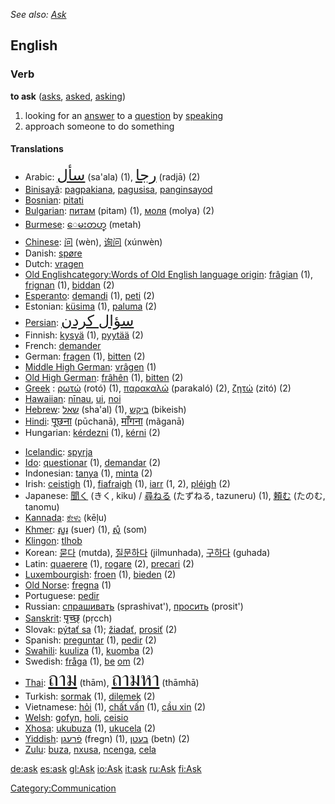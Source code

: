 ''See also: [[Ask]]''
==English==

===Verb===
'''to ask''' ([[asks]], [[asked]], [[asking]])

# looking for an [[answer]] to a [[question]] by [[speak]]ing
# approach someone to do something

====Translations====
{{top}}
*Arabic: <font size="5">[[سأل]]</font> (sa'ala) (1), <font size="5">[[رجا]]</font> (radjā) (2)
*[[Binisayâ]]: [[pagpakiana]], [[pagusisa]], [[panginsayod]]
*[[Bosnian]]: [[pitati]]
*[[w:Bulgarian language|Bulgarian]]: [[питам]] (pitam) (1), [[моля]] (molya) (2)
*[[Burmese]]: [[ေမးတဟ္]] (metah)
*[[w:Chinese language|Chinese]]: [[问]] (wèn), [[询问]] (xúnwèn)
*Danish: [[spøre]]
*Dutch: [[vragen]]
*[[w:Old English language|Old English]][[category:Words of Old English language origin]]: [[frâgian]] (1), [[frignan]] (1), [[biddan]] (2)
*[[w:Esperanto|Esperanto]]: [[demandi]] (1), [[peti]] (2)
*Estonian: [[küsima]] (1), [[paluma]] (2)
*[[Persian]]: <font size="5">[[سؤال کردن]]</font>
*Finnish: [[kysyä]] (1), [[pyytää]] (2)
*French: [[demander]]
*German: [[fragen]] (1), [[bitten]] (2)
*[[w:Middle High German|Middle High German]]: [[vrâgen]] (1)
*[[w:Old High German|Old High German]]: [[frâhên]] (1), [[bitten]] (2)
*[[w:Greek language|Greek]]<!-- Please note that this makes sense, so that Greek (Modern) and Greek (Ancient) are both listed under 'G' -->: [[ρωτώ]] (rotó) (1), [[παρακαλώ]] (parakaló) (2), [[ζητώ]] (zitó) (2)
*[[Hawaiian]]: [[nīnau]], [[ui]], [[noi]]
*[[w:Hebrew language|Hebrew]]: [[שאל]] (sha'al) (1), [[ביקש]] (bikeish)
*[[Hindi]]: <big>[[पूछना]]</big> (pūchanā), <big>[[माँगना]]</big> (mãganā)
*Hungarian: [[kérdezni]] (1), [[kérni]] (2)
{{mid}}
*[[w:Icelandic language|Icelandic]]: [[spyrja]]
*[[w:Ido|Ido]]: [[questionar]] (1), [[demandar]] (2)
*Indonesian: [[tanya]] (1), [[minta]] (2)
*Irish: [[ceistigh]] (1), [[fiafraigh]] (1), [[iarr]] (1, 2), [[pléigh]] (2)
*Japanese: [[聞く]] (きく, kiku) / [[尋ねる]] (たずねる, tazuneru) (1), [[頼む]] (たのむ, tanomu)
*[[Kannada]]: [[ಕೇಳು]] (kēḷu)
*[[Khmer]]: [[សួរ]] (suer) (1), [[សុំ]] (som)
*[[w:Klingon language|Klingon]]: [[tlhob]]
*Korean: [[묻다]] (mutda), [[질문하다]] (jilmunhada), [[구하다]] (guhada)
*Latin: [[quaerere]] (1), [[rogare]] (2), [[precari]] (2)
*[[w:Luxembourgish language|Luxembourgish]]: [[froen]] (1), [[bieden]] (2)
*[[w:Old Norse language|Old Norse]]: [[fregna]] (1)
*Portuguese: [[pedir]]
*Russian: [[спрашивать]] (sprashivat'), [[просить]] (prosit')
*[[Sanskrit]]: <big>[[पृच्छ्]]</big> (pṛcch)
*Slovak: [[pýtať sa]] (1); [[žiadať]], [[prosiť]] (2)
*Spanish: [[preguntar]] (1), [[pedir]] (2)
*[[w:Swahili language|Swahili]]: [[kuuliza]] (1), [[kuomba]] (2)
*Swedish: [[fråga]] (1), [[be]] [[om]] (2)
*[[w:Thai language|Thai]]: <font size="6">[[ถาม]]</font> (thām), <font size="6">[[ถามหา]]</font> (thāmhā)
*Turkish: [[sormak]] (1), [[dilemek]] (2)
*Vietnamese: [[hỏi]] (1), [[chất vấn]] (1), [[cầu xin]] (2)
*[[w:Welsh language|Welsh]]: [[gofyn]], [[holi]], [[ceisio]]
*[[w:Xhosa language|Xhosa]]: [[ukubuza]] (1), [[ukucela]] (2)
*[[w:Yiddish language|Yiddish]]: [[פֿרעגן]] (fregn) (1), [[בעטן]] (betn) (2)
*[[w:Zulu language|Zulu]]: [[buza]], [[nxusa]], [[ncenga]], [[cela]]
{{bottom}}


[[Category:Communication]]

[[de:ask]]
[[es:ask]]
[[gl:Ask]]
[[io:Ask]]
[[it:ask]]
[[ru:Ask]]
[[fi:Ask]]